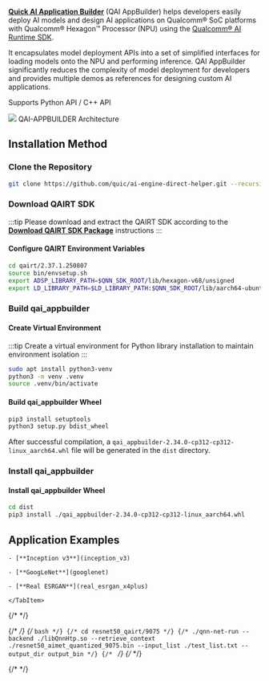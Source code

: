[**Quick AI Application Builder**](https://github.com/quic/ai-engine-direct-helper) (QAI AppBuilder) helps developers easily deploy AI models and design AI applications on Qualcomm® SoC platforms with Qualcomm® Hexagon™ Processor (NPU) using the [Qualcomm® AI Runtime SDK](qairt-sdk#qairt).

It encapsulates model deployment APIs into a set of simplified interfaces for loading models onto the NPU and performing inference. QAI AppBuilder significantly reduces the complexity of model deployment for developers and provides multiple demos as references for designing custom AI applications.

Supports Python API / C++ API

<div style={{ textAlign: "center" }}>
  <img
    src="/en/img/dragon/q6a/qai_app_builder_1.webp"
    style={{ width: "65%" }}
  />
  QAI-APPBUILDER Architecture
</div>

## Installation Method

### Clone the Repository

<NewCodeBlock tip="Device" type="device">

```bash
git clone https://github.com/quic/ai-engine-direct-helper.git --recursive
```

</NewCodeBlock>

### Download QAIRT SDK

:::tip
Please download and extract the QAIRT SDK according to the [**Download QAIRT SDK Package**](./qairt-install#download-qairt-sdk-package) instructions
:::

#### Configure QAIRT Environment Variables

<NewCodeBlock tip="Device" type="device">

```bash
cd qairt/2.37.1.250807
source bin/envsetup.sh
export ADSP_LIBRARY_PATH=$QNN_SDK_ROOT/lib/hexagon-v68/unsigned
export LD_LIBRARY_PATH=$LD_LIBRARY_PATH:$QNN_SDK_ROOT/lib/aarch64-ubuntu-gcc9.4:$QNN_SDK_ROOT/lib/aarch64-oe-linux-gcc11.2
```

</NewCodeBlock>

### Build qai_appbuilder

#### Create Virtual Environment

:::tip
Create a virtual environment for Python library installation to maintain environment isolation
:::

<NewCodeBlock tip="Device" type="device">

```bash
sudo apt install python3-venv
python3 -m venv .venv
source .venv/bin/activate
```

</NewCodeBlock>

#### Build qai_appbuilder Wheel

<NewCodeBlock tip="Device" type="device">

```bash
pip3 install setuptools
python3 setup.py bdist_wheel
```

</NewCodeBlock>

After successful compilation, a `qai_appbuilder-2.34.0-cp312-cp312-linux_aarch64.whl` file will be generated in the `dist` directory.

### Install qai_appbuilder

#### Install qai_appbuilder Wheel

<NewCodeBlock tip="Device" type="device">

```bash
cd dist
pip3 install ./qai_appbuilder-2.34.0-cp312-cp312-linux_aarch64.whl
```

</NewCodeBlock>

## Application Examples

<Tabs>
    <TabItem value="QCS6490">

    - [**Inception v3**](inception_v3)

    - [**GoogLeNet**](googlenet)

    - [**Real ESRGAN**](real_esrgan_x4plus)

    </TabItem>

{/* <TabItem value="QCS9075"> */}

{/* <NewCodeBlock tip="Device" type="device"> */}
{/* ```bash */}
{/* cd resnet50_qairt/9075 */}
{/* ./qnn-net-run --backend ./libQnnHtp.so --retrieve_context ./resnet50_aimet_quantized_9075.bin --input_list ./test_list.txt --output_dir output_bin */}
{/* ``` */}
{/* </NewCodeBlock> */}

{/* </TabItem> */}

</Tabs>
